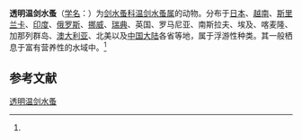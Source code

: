 {{Speciesbox
| name = 透明温剑水蚤
| status = 
| status_system = 
| image = 
| genus = Thermocyclops
| species = hyalinus
| authority = (Rehberg, 1880)<ref name='id12622'>{{cite web| url =http://www.bioinfo.cn/db05/BjdwSpecies.php?action=view&id=12622| title =透明温剑水蚤| work =《中国动物物种编目数据库》| publisher =中国科学院微生物研究所| author =中国科学院动物研究所| accessdate =2009-04-28| deadurl =yes| archiveurl =https://web.archive.org/web/20160305013436/http://www.bioinfo.cn/db05/BjdwSpecies.php?action=view&id=12622| archivedate =2016-03-05}}</ref>
}}

'''透明温剑水蚤'''（[[学名|学名]]：{{lang|la|''Thermocyclops hyalinus''}}）为[[剑水蚤科|剑水蚤科]][[温剑水蚤属|温剑水蚤属]]的动物。分布于[[日本|日本]]、[[越南|越南]]、[[斯里兰卡|斯里兰卡]]、[[印度|印度]]、[[俄罗斯|俄罗斯]]、[[挪威|挪威]]、[[瑞典|瑞典]]、英国、罗马尼亚、南斯拉夫、埃及、喀麦隆、加那列群岛、[[澳大利亚|澳大利亚]]、北美以及[[中国大陆|中国大陆]]各省等地，属于浮游性种类。其一般栖息于富有营养性的水域中。<ref name='id12622'/>

== 参考文献 ==
{{reflist}}

{{Wikispecies|Thermocyclops hyalinus}}
{{Taxonbar|from=Q14752171}}

[[Category:温剑水蚤属|透明温剑水蚤]]


{{节肢动物小作品}}